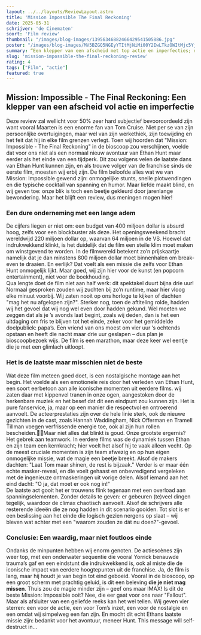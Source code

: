 ```yaml
---
layout: ../../layouts/ReviewLayout.astro
title: 'Mission Impossible The Final Reckoning'
date: 2025-05-31
schrijver: 'de Cinematen'
soort: 'Film review'
thumbnail: "/images/blog-images/13956346882466429541505886.jpg"
poster: "/images/blog-images/MV5BZGQ5NGEyYTItMjNiMi00Y2EwLTkzOWItMjc5YjJiMjMyNTI0XkEyXkFqcGc@._V1_.jpg"
summary: “Een klepper van een afscheid met top actie en imperfecties; nostalgie en sterke acteerprestaties, maar mist het iconische teamwork."
slug: 'mission-impossible-the-final-reckoning-review'
rating: 4
tags: ["Film", "actie"]
featured: true
---
```

## Mission: Impossible - The Final Reckoning: Een klepper van een afscheid vol actie en imperfectie
Deze review zal wellicht voor 50% zeer hard subjectief bevooroordeeld zijn want vooral Maarten is een enorme fan van Tom Cruise. Niet per se van zijn persoonlijke overtuigingen, maar wel van zijn werkethiek, zijn toewijding en het feit dat hij in elke film grenzen verlegt. Toen wij hoorden dat "Mission: Impossible - The Final Reckoning" in de bioscoop zou verschijnen, voelde dat voor ons niet als een normaal nieuw avontuur van Ethan Hunt maar eerder als het einde van een tijdperk. Dit zou volgens velen de laatste dans van Ethan Hunt kunnen zijn, en als trouwe volger van de franchise sinds de eerste film, moesten wij erbij zijn. De film beloofde alles wat we van Mission: Impossible gewend zijn: onmogelijke stunts, snelle plotwendingen en die typische cocktail van spanning en humor. Maar liefde maakt blind, en wij geven toe: onze blik is toch een beetje gekleurd door jarenlange bewondering. Maar het blijft een review, dus meningen mogen hier!

### Een dure onderneming met een lange adem
De cijfers liegen er niet om: een budget van 400 miljoen dollar is absurd hoog, zelfs voor een blockbuster als deze. Het openingsweekend bracht wereldwijd 220 miljoen dollar op, waarvan 64 miljoen in de VS. Hoewel dat indrukwekkend klinkt, is het duidelijk dat de film een steile klim moet maken om winstgevend te worden. In de filmwereld betekent zo’n prijskaartje namelijk dat je dan minstens 800 miljoen dollar moet binnenhalen om break-even te draaien. En eerlijk? Dat voelt als een missie die zelfs voor Ethan Hunt onmogelijk lijkt. Maar goed, wij zijn hier voor de kunst (en popcorn entertainment), niet voor de boekhouding.  
Qua lengte doet de film niet aan half werk: dit spektakel duurt bijna drie uur! Normaal gesproken zouden wij zuchten bij zo’n runtime, maar hier vloog elke minuut voorbij. Wij zaten nooit op ons horloge te kijken of dachten "mag het nu afgelopen zijn?". Sterker nog, toen de aftiteling rolde, hadden wij het gevoel dat wij nog wel even door hadden gekund. Wel moeten we zeggen dat als je ’s avonds laat begint, zoals wij deden, dan is het een uitdaging om fris te blijven tot het einde, zeker voor het gemiddelde doelpubliek: papa’s. Een vriend van ons moest om vier uur ’s ochtends opstaan en heeft die nacht maar drie uur geslapen – dus plan je bioscoopbezoek wijs. De film is een marathon, maar deze keer wel eentje die je met een glimlach uitloopt.
### Het is de laatste maar misschien niet de beste
Wat deze film meteen goed doet, is een nostalgische montage aan het begin. Het voelde als een emotionele reis door het verleden van Ethan Hunt, een soort eerbetoon aan alle iconische momenten uit eerdere films. wij zaten daar met kippenvel tranen in onze ogen, aangestoken door de herkenbare muziek en het besef dat dit een eindpunt zou kunnen zijn. Het is pure fanservice, ja, maar op een manier die respectvol en ontroerend aanvoelt. 
De acteerprestaties zijn over de hele linie sterk, ook de nieuwe gezichten in de cast, zoals Hannah Waddingham, Nick Offerman en Tramell Tillman voegen verfrissende energie toe, ook al zijn hun rollen bescheiden.Maar niet alles dat blinkt is goud. Onze grootste ergernis? Het gebrek aan teamwork. In eerdere films was de dynamiek tussen Ethan en zijn team een kernkracht; hier voelt het alsof hij te vaak alleen vecht. Op de meest cruciale momenten is zijn team afwezig en op hun eigen onmogelijke missie, wat de magie een beetje breekt. Alsof de makers dachten: "Laat Tom maar shinen, de rest is bijzaak." Verder is er maar één echte masker-reveal, en die voelt gehaast en onbevredigend vergeleken met de ingenieuze ontmaskeringen uit vorige delen. Alsof iemand aan het eind dacht: "O ja, dat moet er ook nog in!"  
De laatste act gooit het er trouwens flink tegenaan met een overload aan spanningselementen. Zonder details te geven: er gebeuren (te)veel dingen tegelijk, waardoor de climax chaotisch aanvoelt. Alsof de schrijvers alle resterende ideeën die ze nog hadden in dit scenario gooiden. Tot slot is er een beslissing aan het einde die logisch gezien nergens op slaat – wij bleven wat achter met een "waarom zouden ze dát nu doen?"-gevoel.  
### Conclusie: Een waardig, maar niet foutloos einde
Ondanks de minpunten hebben wij enorm genoten. De actiescènes zijn weer top, met een onderwater sequentie die vooral Yorrick benauwde trauma’s gaf en een eindstunt die indrukwekkend is, ook al miste die de iconische impact van eerdere hoogtepunten uit de franchise. Ja, de film is lang, maar hij houdt je van begin tot eind geboeid. Vooral in de bioscoop, op een groot scherm met prachtig geluid, is dit een beleving **die je niet mag missen**. Thuis zou de magie minder zijn – geef ons maar IMAX!
Is dit de beste Mission: Impossible ooit? Nee, die eer gaat voor ons naar "Fallout". Maar als afsluiter van een geliefde reeks kan het wel tellen. Wij geven vier sterren: een voor de actie, een voor Tom’s inzet, een voor de nostalgie en een omdat wij simpelweg een fan zijn.
En mocht dit echt Ethans laatste missie zijn: bedankt voor het avontuur, meneer Hunt. This message will self-destruct in...
